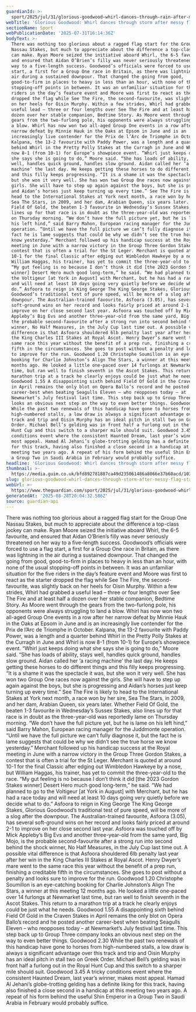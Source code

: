```yaml
---
guardianId: >-
  sport/2025/jul/31/glorious-goodwood-whirl-dances-through-rain-after-messy-flag-start-horse-racing
webTitle: 'Glorious Goodwood: Whirl dances through storm after messy flag start'
sectionName: Sport
webPublicationDate: '2025-07-31T16:14:36Z'
bodyText: >-
  There was nothing too glorious about a ragged flag start for the Group One
  Nassau Stakes, but much to appreciate about the difference a top-class jockey
  can make. Ryan Moore seized the initiative aboard Whirl, the 6-5 favourite,
  and ensured that Aidan O’Brien’s filly was never seriously threatened on her
  way to a five-length success. Goodwood’s officials were forced to use a flag
  start, a first for a Group One race in Britain, as there was lightning in the
  air during a sustained downpour. That changed the going from good,
  good-to-firm in places to heavy in less than an hour, with none of the usual
  stopping-off points in between. It was an unfamiliar situation for the five
  riders in the day’s feature event and Moore was first to react as the starter
  dropped the flag while See The Fire, the second-favourite, was slightly back
  on her heels for Oisin Murphy. Within a few strides, Whirl had grabbed a
  useful lead – three or four lengths over See The Fire and at least half a
  dozen over her stable companion, Bedtime Story. As Moore went through the
  gears from the two-furlong pole, his opponents were always struggling to land
  a blow. Whirl has now won two all-aged Group One events in a row after her
  narrow defeat by Minnie Hauk in the Oaks at Epsom in June and is an
  increasingly live contender for the Prix de l’Arc de Triomphe in October.
  Kalpana, the 13-2 favourite with Paddy Power, was a length and a quarter
  behind Whirl in the Pretty Polly Stakes at the Curragh in June and Whirl is
  now 8-1 (from 10-1) for Europe’s showpiece event. “Whirl just keeps doing what
  she says she is going to do,” Moore said. “She has loads of ability, stays
  well, handles quick ground, handles slow ground. Aidan called her ‘a racing
  machine’ the last day. He keeps getting these horses to do different things
  and this filly keeps progressing. “It is a shame it was the spectacle it was,
  but she won it very well. She has won two Group One races now against the
  girls. She will have to step up again against the boys, but she is progressing
  and Aidan’s horses just keep turning up every time.” See The Fire is likely to
  head to the International Stakes at York next month, a race won by her sire,
  Sea The Stars, in 2009, and her dam, Arabian Queen, six years later. Whether
  Field Of Gold, the beaten 1-3 favourite in Wednesday’s Sussex Stakes, also
  lines up for that race is in doubt as the three-year-old was reportedly lame
  on Thursday morning. “We don’t have the full picture yet, but he is lame on
  his left hind,” said Barry Mahon, European racing manager for the Juddmonte
  operation. “Until we have the full picture we can’t fully diagnose it, but the
  fact he is lame suggests that could be why we didn’t see the true horse we
  know yesterday.” Merchant followed up his handicap success at the Royal
  meeting in June with a narrow victory in the Group Three Gordon Stakes, a
  contest that is often a trial for the St Leger. Merchant is quoted at around
  10-1 for the final Classic after edging out Wimbledon Hawkeye by a nose, but
  William Haggas, his trainer, has yet to commit the three-year-old to the race.
  “My gut feeling is no because I don’t think it did [the 2023 Gordon Stakes
  winner] Desert Hero much good long-term,” he said. “We had planned to go to
  the Voltigeur [at York in August] with Merchant, but he has had a race today
  and will need at least 10 days going very quietly before we decide what to
  do.” Asfoora to reign in King George The King George Stakes, Glorious
  Goodwood’s traditional test of pure speed, will be more of a slog after the
  downpour. The Australian-trained favourite, Asfoora (3.05), has several
  soft-ground wins on her record and looks fairly priced at around 2-1 to
  improve on her close second last year. Asfoora was touched off by Mick
  Appleby’s Big Evs and another three-year-old from the same yard, Big Mojo, is
  the probable second-favourite after a strong run into second behind the shock
  winner, No Half Measures, in the July Cup last time out. A possible vital
  difference is that Asfoora shouldered 6lb penalty last year after her win in
  the King Charles III Stakes at Royal Ascot. Henry Dwyer’s mare went to the
  same race this year without the benefit of a prep run, finishing a creditable
  fifth in the circumstances. She goes to post without a penalty and looks sure
  to improve for the run. Goodwood 1.20 Christophe Soumillon is an eye-catching
  booking for Charlie Johnston’s Align The Stars, a winner at this meeting 12
  months ago. He looked a little one-paced over 14 furlongs at Newmarket last
  time, but ran well to finish seventh in the Ascot Stakes. This return to a
  marathon trip at a track he clearly enjoys could be just what he needs.
  Goodwood 1.55 A disappointing sixth behind Field Of Gold in the Craven Stakes
  in April remains the only blot on Opera Ballo’s record and he posted another
  career-best when beating Seagulls Eleven – who reopposes today – at
  Newmarket’s July festival last time. This step back up to Group Three company
  looks an obvious next step on the way to even better things. Goodwood 2.30
  While the past two renewals of this handicap have gone to horses from
  high-numbered stalls, a low draw is always a significant advantage over this
  track and trip and Oisin Murphy has an ideal pitch in stall two on Greek
  Order. Michael Bell’s gelding was in front half a furlong out in the Royal
  Hunt Cup and this switch to a sharper mile should suit. Goodwood 3.45 A tricky
  conditions event where the consistent Haunted Dream, last year’s winner, makes
  most appeal. Hamad Al Jehani’s globe-trotting gelding has a definite liking
  for this track, having also finished a close second in a handicap at this
  meeting two years ago. A repeat of his form behind the useful Shin Emperor in
  a Group Two in Saudi Arabia in February would probably suffice.
headline: 'Glorious Goodwood: Whirl dances through storm after messy flag start'
thumbnail: >-
  https://media.guim.co.uk/bfd892781887ca49d235061486a8066e37b60acd/103_0_2574_2058/500.jpg
slug: glorious-goodwood-whirl-dances-through-storm-after-messy-flag-start
webUrl: >-
  https://www.theguardian.com/sport/2025/jul/31/glorious-goodwood-whirl-dances-through-rain-after-messy-flag-start-horse-racing
generatedAt: '2025-08-28T20:04:32.586Z'
source: guardian-api
---
```

There was nothing too glorious about a ragged flag start for the Group One Nassau Stakes, but much to appreciate about the difference a top-class jockey can make. Ryan Moore seized the initiative aboard Whirl, the 6-5 favourite, and ensured that Aidan O’Brien’s filly was never seriously threatened on her way to a five-length success. Goodwood’s officials were forced to use a flag start, a first for a Group One race in Britain, as there was lightning in the air during a sustained downpour. That changed the going from good, good-to-firm in places to heavy in less than an hour, with none of the usual stopping-off points in between. It was an unfamiliar situation for the five riders in the day’s feature event and Moore was first to react as the starter dropped the flag while See The Fire, the second-favourite, was slightly back on her heels for Oisin Murphy. Within a few strides, Whirl had grabbed a useful lead – three or four lengths over See The Fire and at least half a dozen over her stable companion, Bedtime Story. As Moore went through the gears from the two-furlong pole, his opponents were always struggling to land a blow. Whirl has now won two all-aged Group One events in a row after her narrow defeat by Minnie Hauk in the Oaks at Epsom in June and is an increasingly live contender for the Prix de l’Arc de Triomphe in October. Kalpana, the 13-2 favourite with Paddy Power, was a length and a quarter behind Whirl in the Pretty Polly Stakes at the Curragh in June and Whirl is now 8-1 (from 10-1) for Europe’s showpiece event. “Whirl just keeps doing what she says she is going to do,” Moore said. “She has loads of ability, stays well, handles quick ground, handles slow ground. Aidan called her ‘a racing machine’ the last day. He keeps getting these horses to do different things and this filly keeps progressing. “It is a shame it was the spectacle it was, but she won it very well. She has won two Group One races now against the girls. She will have to step up again against the boys, but she is progressing and Aidan’s horses just keep turning up every time.” See The Fire is likely to head to the International Stakes at York next month, a race won by her sire, Sea The Stars, in 2009, and her dam, Arabian Queen, six years later. Whether Field Of Gold, the beaten 1-3 favourite in Wednesday’s Sussex Stakes, also lines up for that race is in doubt as the three-year-old was reportedly lame on Thursday morning. “We don’t have the full picture yet, but he is lame on his left hind,” said Barry Mahon, European racing manager for the Juddmonte operation. “Until we have the full picture we can’t fully diagnose it, but the fact he is lame suggests that could be why we didn’t see the true horse we know yesterday.” Merchant followed up his handicap success at the Royal meeting in June with a narrow victory in the Group Three Gordon Stakes, a contest that is often a trial for the St Leger. Merchant is quoted at around 10-1 for the final Classic after edging out Wimbledon Hawkeye by a nose, but William Haggas, his trainer, has yet to commit the three-year-old to the race. “My gut feeling is no because I don’t think it did [the 2023 Gordon Stakes winner] Desert Hero much good long-term,” he said. “We had planned to go to the Voltigeur [at York in August] with Merchant, but he has had a race today and will need at least 10 days going very quietly before we decide what to do.” Asfoora to reign in King George The King George Stakes, Glorious Goodwood’s traditional test of pure speed, will be more of a slog after the downpour. The Australian-trained favourite, Asfoora (3.05), has several soft-ground wins on her record and looks fairly priced at around 2-1 to improve on her close second last year. Asfoora was touched off by Mick Appleby’s Big Evs and another three-year-old from the same yard, Big Mojo, is the probable second-favourite after a strong run into second behind the shock winner, No Half Measures, in the July Cup last time out. A possible vital difference is that Asfoora shouldered 6lb penalty last year after her win in the King Charles III Stakes at Royal Ascot. Henry Dwyer’s mare went to the same race this year without the benefit of a prep run, finishing a creditable fifth in the circumstances. She goes to post without a penalty and looks sure to improve for the run. Goodwood 1.20 Christophe Soumillon is an eye-catching booking for Charlie Johnston’s Align The Stars, a winner at this meeting 12 months ago. He looked a little one-paced over 14 furlongs at Newmarket last time, but ran well to finish seventh in the Ascot Stakes. This return to a marathon trip at a track he clearly enjoys could be just what he needs. Goodwood 1.55 A disappointing sixth behind Field Of Gold in the Craven Stakes in April remains the only blot on Opera Ballo’s record and he posted another career-best when beating Seagulls Eleven – who reopposes today – at Newmarket’s July festival last time. This step back up to Group Three company looks an obvious next step on the way to even better things. Goodwood 2.30 While the past two renewals of this handicap have gone to horses from high-numbered stalls, a low draw is always a significant advantage over this track and trip and Oisin Murphy has an ideal pitch in stall two on Greek Order. Michael Bell’s gelding was in front half a furlong out in the Royal Hunt Cup and this switch to a sharper mile should suit. Goodwood 3.45 A tricky conditions event where the consistent Haunted Dream, last year’s winner, makes most appeal. Hamad Al Jehani’s globe-trotting gelding has a definite liking for this track, having also finished a close second in a handicap at this meeting two years ago. A repeat of his form behind the useful Shin Emperor in a Group Two in Saudi Arabia in February would probably suffice.
